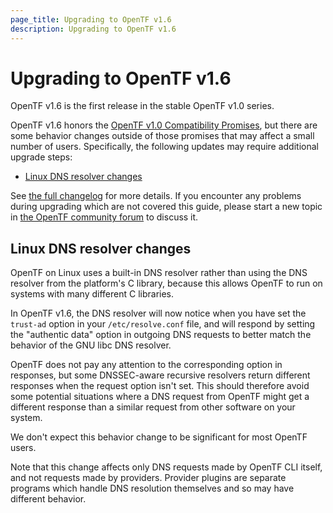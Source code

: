 ```yaml
---
page_title: Upgrading to OpenTF v1.6
description: Upgrading to OpenTF v1.6
---
```


# Upgrading to OpenTF v1.6

OpenTF v1.6 is the first release in the stable OpenTF v1.0 series.

OpenTF v1.6 honors the
[OpenTF v1.0 Compatibility Promises](/opentf/language/v1-compatibility-promises),
but there are some behavior changes outside of those promises that may affect a
small number of users. Specifically, the following updates may require
additional upgrade steps:
* [Linux DNS resolver changes](#linux-dns-resolver-changes)

See [the full changelog](https://github.com/opentffoundation/CHANGELOG.md)
for more details. If you encounter any problems during upgrading which are not
covered this guide, please start a new topic in
[the OpenTF community forum](https://github.com/opentffoundationns)
to discuss it.

## Linux DNS resolver changes

OpenTF on Linux uses a built-in DNS resolver rather than using the DNS
resolver from the platform's C library, because this allows OpenTF to run
on systems with many different C libraries.

In OpenTF v1.6, the DNS resolver will now notice when you have set the
`trust-ad` option in your `/etc/resolve.conf` file, and will respond by setting
the "authentic data" option in outgoing DNS requests to better match the
behavior of the GNU libc DNS resolver.

OpenTF does not pay any attention to the corresponding option in responses,
but some DNSSEC-aware recursive resolvers return different responses when the
request option isn't set. This should therefore avoid some potential situations
where a DNS request from OpenTF might get a different response than a
similar request from other software on your system.

We don't expect this behavior change to be significant for most OpenTF users.

Note that this change affects only DNS requests made by OpenTF CLI itself,
and not requests made by providers. Provider plugins are separate programs
which handle DNS resolution themselves and so may have different behavior.
